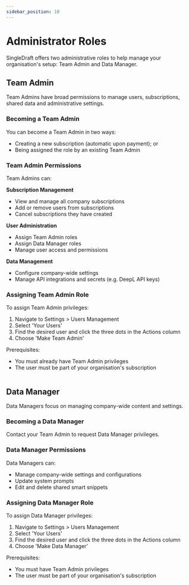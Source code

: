 ```yaml
---
sidebar_position: 10
---
```



# Administrator Roles

SingleDraft offers two administrative roles to help manage your organisation's setup:
Team Admin and Data Manager.

## Team Admin

Team Admins have broad permissions to manage users, subscriptions, shared data and
administrative settings.

### Becoming a Team Admin

You can become a Team Admin in two ways:

- Creating a new subscription (automatic upon payment); or
- Being assigned the role by an existing Team Admin

### Team Admin Permissions

Team Admins can:

**Subscription Management**

- View and manage all company subscriptions
- Add or remove users from subscriptions
- Cancel subscriptions they have created

**User Administration**

- Assign Team Admin roles
- Assign Data Manager roles
- Manage user access and permissions

**Data Management**

- Configure company-wide settings
- Manage API integrations and secrets (e.g. DeepL API keys)

### Assigning Team Admin Role

To assign Team Admin privileges:

1. Navigate to Settings > Users Management
2. Select 'Your Users'
3. Find the desired user and click the three dots in the Actions column
4. Choose 'Make Team Admin'

Prerequisites:

- You must already have Team Admin privileges
- The user must be part of your organisation's subscription

<Image img={adminroles} />

## Data Manager

Data Managers focus on managing company-wide content and settings.

### Becoming a Data Manager

Contact your Team Admin to request Data Manager privileges.

### Data Manager Permissions

Data Managers can:

- Manage company-wide settings and configurations
- Update system prompts
- Edit and delete shared smart snippets

### Assigning Data Manager Role

To assign Data Manager privileges:

1. Navigate to Settings > Users Management
2. Select 'Your Users'
3. Find the desired user and click the three dots in the Actions column
4. Choose 'Make Data Manager'

Prerequisites:

- You must have Team Admin privileges
- The user must be part of your organisation's subscription

<Image img={adminroles} />
